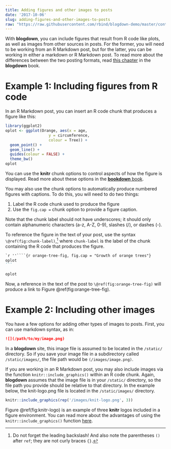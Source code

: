 ```yaml
---
title: Adding figures and other images to posts
date: '2017-10-06'
slug: adding-figures-and-other-images-to-posts
raw: "https://raw.githubusercontent.com/rbind/blogdown-demo/master/content/post/2017-10-06-adding-figures-and-other-images-to-posts.Rmd"
---
```


With **blogdown**, you can include figures that result from R code like plots, as well as images from other sources in posts. For the former, you will need to be working from an R Markdown post, but for the latter, you can be working in either a markdown or R Markdown post. To read more about the differences between the two posting formats, read [this chapter](https://bookdown.org/yihui/blogdown/output-format.html) in the **blogdown** book.

# Example 1: Including figures from R code

In an R Markdown post, you can insert an R code chunk that produces a figure like this:

```r
library(ggplot2)
oplot <- ggplot(Orange, aes(x = age, 
                   y = circumference, 
                   colour = Tree)) +
  geom_point() +
  geom_line() +
  guides(colour = FALSE) +
  theme_bw()
oplot
```

You can use the **knitr** chunk options to control aspects of how the figure is displayed. Read more about these options in the [**bookdown** book](https://bookdown.org/yihui/bookdown/figures.html).

You may also use the chunk options to automatically produce numbered figures with captions. To do this, you will need to do two things:

1. Label the R code chunk used to produce the figure 
2. Use the `fig.cap =` chunk option to provide a figure caption. 

Note that the chunk label should not have underscores; it should only contain alphanumeric characters (a-z, A-Z, 0-9), slashes (/), or dashes (-). 

To reference the figure in the text of your post, use the syntax `\@ref(fig:chunk-label)`,^[Do not forget the leading backslash! And also note the parentheses `()` after `ref`; they are not curly braces `{}`.] where `chunk-label` is the label of the chunk containing the R code that produces the figure.


````markdown
`r ''````{r orange-tree-fig, fig.cap = "Growth of orange trees"}
oplot
```
````


```r
oplot
```

Now, a reference in the text of the post to `\@ref(fig:orange-tree-fig)` will produce a link to Figure \@ref(fig:orange-tree-fig).

# Example 2: Including other images

You have a few options for adding other types of images to posts. First, you can use markdown syntax, as in: 

````markdown
![](/path/to/my/image.png)
````

In a **blogdown** site, this image file is assumed to be located in the `/static/` directory. So if you save your image file in a subdirectory called `/static/images/`, the file path would be ```(/images/image.png)```.

If you are working in an R Markdown post, you may also include images via the function `knitr::include_graphics()` within an R code chunk. Again, **blogdown** assumes that the image file is in your `/static/` directory, so the file path you provide should be relative to that directory. In the example below, the knit-logo.png file is located in the `/static/images/` directory.


```r
knitr::include_graphics(rep('/images/knit-logo.png', 3))
```

Figure \@ref(fig:knitr-logo) is an example of three **knitr** logos included in a figure environment. You can read more about the advantages of using the `knitr::include_graphics()` function [here](https://bookdown.org/yihui/bookdown/figures.html).
